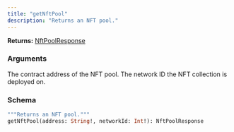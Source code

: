 ```yaml
---
title: "getNftPool"
description: "Returns an NFT pool."
---
```


**Returns:** [NftPoolResponse](/api-reference/types#nftpoolresponse)

### Arguments

<ResponseField name="address" type="String!" required>
  The contract address of the NFT pool.
</ResponseField>

<ResponseField name="networkId" type="Int!" required>
  The network ID the NFT collection is deployed on.
</ResponseField>

### Schema


```graphql 
"""Returns an NFT pool."""
getNftPool(address: String!, networkId: Int!): NftPoolResponse
```
